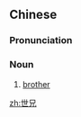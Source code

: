 ==Chinese==
{{zh-forms}}

===Pronunciation===
{{zh-pron
|m=shìxiōng
|cat=n
}}

===Noun===
{{zh-noun}}

# {{non-gloss definition|Name given to someone from the same [[generation]] and a family that has [[friendship]] spanning two or more generations with that of the caller.|lang=zh}} [[brother]]

[[zh:世兄]]